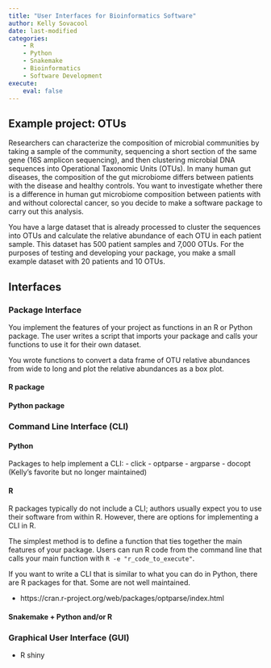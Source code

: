 ```yaml
---
title: "User Interfaces for Bioinformatics Software"
author: Kelly Sovacool
date: last-modified
categories:
    - R
    - Python
    - Snakemake
    - Bioinformatics
    - Software Development
execute:
    eval: false
---
```


## Example project: OTUs

Researchers can characterize the composition of microbial communities by taking 
a sample of the community, sequencing a short section of the same gene 
(16S amplicon sequencing), and then clustering microbial DNA sequences into 
Operational Taxonomic Units (OTUs).
In many human gut diseases, the composition of the gut microbiome differs 
between patients with the disease and healthy controls.
You want to investigate whether there is a difference in human gut microbiome
composition between patients with and without colorectal cancer, so you decide
to make a software package to carry out this analysis.

You have a large dataset that is already processed to cluster the sequences 
into OTUs and calculate the relative abundance of each OTU in each patient sample. 
This dataset has 500 patient samples and 7,000 OTUs. For the purposes of testing 
and developing your package, you make a small example dataset with 20 patients
and 10 OTUs.


## Interfaces

### Package Interface

You implement the features of your project as functions in an R or Python package.
The user writes a script that imports your package and calls your functions to
use it for their own dataset.

You wrote functions to convert a data frame of OTU relative abundances from
wide to long and plot the relative abundances as a box plot.

#### R package


#### Python package

### Command Line Interface (CLI)

#### Python

Packages to help implement a CLI:
- click
- optparse
- argparse
- docopt (Kelly's favorite but no longer maintained)

#### R

R packages typically do not include a CLI; authors usually expect you to use 
their software from within R. However, there are options for implementing 
a CLI in R.

The simplest method is to define a function that ties together the main features
of your package. 
Users can run R code from the command line that calls your main function with 
`R -e "r_code_to_execute"`.

If you want to write a CLI that is similar to what you can do in Python, there
are R packages for that. Some are not well maintained.

- https://cran.r-project.org/web/packages/optparse/index.html

#### Snakemake + Python and/or R

### Graphical User Interface (GUI)

- R shiny
